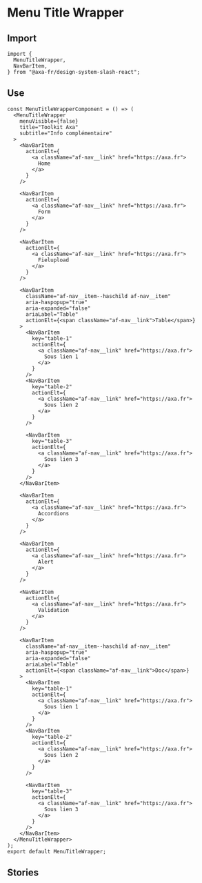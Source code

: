 
<Meta of={MenuTitleWrapperStories} />

# Menu Title Wrapper

## Import

```tsx
import {
  MenuTitleWrapper,
  NavBarItem,
} from "@axa-fr/design-system-slash-react";
```

## Use

```tsx
const MenuTitleWrapperComponent = () => (
  <MenuTitleWrapper
    menuVisible={false}
    title="Toolkit Axa"
    subtitle="Info complémentaire"
  >
    <NavBarItem
      actionElt={
        <a className="af-nav__link" href="https://axa.fr">
          Home
        </a>
      }
    />

    <NavBarItem
      actionElt={
        <a className="af-nav__link" href="https://axa.fr">
          Form
        </a>
      }
    />

    <NavBarItem
      actionElt={
        <a className="af-nav__link" href="https://axa.fr">
          Fielupload
        </a>
      }
    />

    <NavBarItem
      className="af-nav__item--haschild af-nav__item"
      aria-haspopup="true"
      aria-expanded="false"
      ariaLabel="Table"
      actionElt={<span className="af-nav__link">Table</span>}
    >
      <NavBarItem
        key="table-1"
        actionElt={
          <a className="af-nav__link" href="https://axa.fr">
            Sous lien 1
          </a>
        }
      />
      <NavBarItem
        key="table-2"
        actionElt={
          <a className="af-nav__link" href="https://axa.fr">
            Sous lien 2
          </a>
        }
      />

      <NavBarItem
        key="table-3"
        actionElt={
          <a className="af-nav__link" href="https://axa.fr">
            Sous lien 3
          </a>
        }
      />
    </NavBarItem>

    <NavBarItem
      actionElt={
        <a className="af-nav__link" href="https://axa.fr">
          Accordions
        </a>
      }
    />

    <NavBarItem
      actionElt={
        <a className="af-nav__link" href="https://axa.fr">
          Alert
        </a>
      }
    />

    <NavBarItem
      actionElt={
        <a className="af-nav__link" href="https://axa.fr">
          Validation
        </a>
      }
    />

    <NavBarItem
      className="af-nav__item--haschild af-nav__item"
      aria-haspopup="true"
      aria-expanded="false"
      ariaLabel="Table"
      actionElt={<span className="af-nav__link">Doc</span>}
    >
      <NavBarItem
        key="table-1"
        actionElt={
          <a className="af-nav__link" href="https://axa.fr">
            Sous lien 1
          </a>
        }
      />
      <NavBarItem
        key="table-2"
        actionElt={
          <a className="af-nav__link" href="https://axa.fr">
            Sous lien 2
          </a>
        }
      />

      <NavBarItem
        key="table-3"
        actionElt={
          <a className="af-nav__link" href="https://axa.fr">
            Sous lien 3
          </a>
        }
      />
    </NavBarItem>
  </MenuTitleWrapper>
);
export default MenuTitleWrapper;
```

## Stories

<Canvas of={MenuTitleWrapperStories.Default} />
<Controls of={MenuTitleWrapperStories.Default} />
